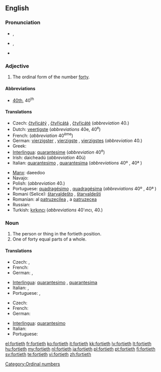 ==English==

===Pronunciation===
* {{a|RP}} {{IPA|/ˈfɔːtiəθ/}}, {{SAMPA|/fO:ti@T/}}
* {{a|GenAm}} {{IPA|/ˈfɔɻtiəθ/}}, {{SAMPA|/"fOrti@T/}}
* {{hyphenation|for|ti|eth}}

===Adjective===
{{en-adj|-}}

# The ordinal form of the number [[forty]].

====Abbreviations====
* [[40th]], 40<sup>th</sup>

====Translations====
{{trans-top}}
* Czech: [[čtyřicátý]] {{m}}, [[čtyřicátá]] {{f}}, [[čtyřicáté]] {{n}} (''abbreviation'' 40.)
* Dutch: [[veertigste]] (''abbreviations'' 40e, 40<sup>e</sup>)
* French: {{t+|fr|quarantième}} (''abbreviation'' 40<sup>ème</sup>)
* German: [[vierzigster]] {{m}}, [[vierzigste]] {{f}}, [[vierzigstes]] {{n}} (''abbreviation'' 40.)
* Greek: {{t+|el|τεσσαρακοστός|tr=tessarakostós}}
* [[Interlingua]]: [[quarantesime]] (''abbreviation'' 40<sup>e</sup>)
* Irish: daicheadú (''abbreviation'' 40ú)
* Italian: [[quarantesimo]] {{m}}, [[quarantesima]] {{f}} (''abbreviations'' 40º {{m}}, 40ª {{f}})
{{trans-mid}}
* [[Manx]]: daeedoo
* Navajo: {{tø|nv|dízdiin góneʼ}}
* Polish: {{t+|pl|czterdziesty|m}} (''abbreviation'' 40.)
* Portuguese: [[quadragésimo]] {{m}}, [[quadragésima]] {{f}} (''abbreviations'' 40º {{m}}, 40ª {{f}})
* Romani (Selice): [[štarvaldešto]] {{m}}, [[štarvaldešti]] {{f}}
* Romanian: al [[patruzecilea]] {{m}}, a [[patruzecea]] {{f}}
* Russian: {{t|ru|сороковой|sc=Cyrl|tr=sorokovój}}
* Turkish: [[kırkıncı]] (''abbreviations'' 40'ıncı, 40.)
{{trans-bottom}}

===Noun===
{{en-noun}}

# The person or thing in the fortieth position.
# One of forty equal parts of a whole.

====Translations====
{{trans-top|person or thing}}
* Czech: {{t-|cs|čtyřicátý|m}}, {{t-|cs|čtyřicátá|f}}
* French: {{t+|fr|quarantième}} 
* German: {{t-|de|Vierzigster|m}}, {{t-|de|Vierzigste|f}}
{{trans-mid}}
* [[Interlingua]]: [[quarantesimo]] {{m}}, [[quarantesima]] {{f}}
* Italian: {{t+|it|quarantesimo|m}}, {{t+|it|quarantesima|f}}
* Portuguese: {{t+|pt|quadragésimo|m}}, {{t-|pt|quadragésima|f}}
{{trans-bottom}}

{{trans-top|one of forty equal parts}}
* Czech: {{t-|cs|čtyřicetina|f}}
* French: {{t+|fr|quarantième|m}}
* German: {{t-|de|Vierzigstel|n}}
{{trans-mid}}
* [[Interlingua]]: [[quarantesimo]]
* Italian: {{t+|it|quarantesimo|m}}
* Portuguese: {{t+|pt|quadragésimo|m}}
{{trans-bottom}}

[[Category:Ordinal numbers]]

[[el:fortieth]]
[[fr:fortieth]]
[[ko:fortieth]]
[[it:fortieth]]
[[kk:fortieth]]
[[lv:fortieth]]
[[lt:fortieth]]
[[hu:fortieth]]
[[my:fortieth]]
[[nl:fortieth]]
[[ja:fortieth]]
[[pl:fortieth]]
[[pt:fortieth]]
[[fi:fortieth]]
[[sv:fortieth]]
[[te:fortieth]]
[[vi:fortieth]]
[[zh:fortieth]]